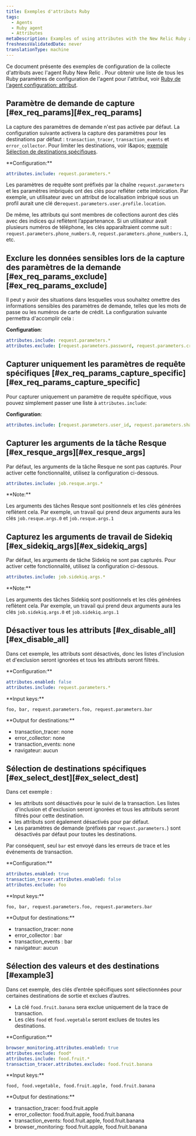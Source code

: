 ```yaml
---
title: Exemples d'attributs Ruby
tags:
  - Agents
  - Ruby agent
  - Attributes
metaDescription: Examples of using attributes with the New Relic Ruby agent.
freshnessValidatedDate: never
translationType: machine
---
```


Ce document présente des exemples de configuration de la collecte d'attributs avec l'agent Ruby New Relic . Pour obtenir une liste de tous les Ruby paramètres de configuration de l'agent pour l'attribut, voir [Ruby de l'agent configuration: attribut](/docs/apm/agents/ruby-agent/configuration/ruby-agent-configuration/#attributes).

## Paramètre de demande de capture [#ex\_req\_params][#ex_req_params]

La capture des paramètres de demande n'est pas activée par défaut. La configuration suivante activera la capture des paramètres pour les destinations par défaut : `transaction_tracer`, `transaction_events` et `error_collector`. Pour limiter les destinations, voir l&amp;apos; [exemple Sélection de destinations spécifiques](#ex_select_dest).

<DNT>
  **Configuration:**
</DNT>

```yml
attributes.include: request.parameters.*
```

Les paramètres de requête sont préfixés par la chaîne `request.parameters` et les paramètres imbriqués ont des clés pour refléter cette imbrication. Par exemple, un utilisateur avec un attribut de localisation imbriqué sous un profil aurait une clé de`request.parameters.user.profile.location`.

De même, les attributs qui sont membres de collections auront des clés avec des indices qui reflètent l’appartenance. Si un utilisateur avait plusieurs numéros de téléphone, les clés apparaîtraient comme suit : `request.parameters.phone_numbers.0`, `request.parameters.phone_numbers.1`, etc.

## Exclure les données sensibles lors de la capture des paramètres de la demande [#ex\_req\_params\_exclude][#ex_req_params_exclude]

Il peut y avoir des situations dans lesquelles vous souhaitez omettre des informations sensibles des paramètres de demande, telles que les mots de passe ou les numéros de carte de crédit. La configuration suivante permettra d'accomplir cela :

<DNT>**Configuration**</DNT>:

```yml
attributes.include: request.parameters.*
attributes.exclude: [request.parameters.password, request.parameters.credit_card_no]
```

## Capturer uniquement les paramètres de requête spécifiques [#ex\_req\_params\_capture\_specific][#ex_req_params_capture_specific]

Pour capturer uniquement un paramètre de requête spécifique, vous pouvez simplement passer une liste à `attributes.include`:

<DNT>**Configuration**</DNT>:

```yml
attributes.include: [request.parameters.user_id, request.parameters.shard_id]
```

## Capturer les arguments de la tâche Resque [#ex\_resque\_args][#ex_resque_args]

Par défaut, les arguments de la tâche Resque ne sont pas capturés. Pour activer cette fonctionnalité, utilisez la configuration ci-dessous.

```yml
attributes.include: job.resque.args.*
```

<DNT>
  **Note:**
</DNT>

Les arguments des tâches Resque sont positionnels et les clés générées reflètent cela. Par exemple, un travail qui prend deux arguments aura les clés `job.resque.args.0` et `job.resque.args.1`

## Capturez les arguments de travail de Sidekiq [#ex\_sidekiq\_args][#ex_sidekiq_args]

Par défaut, les arguments de tâche Sidekiq ne sont pas capturés. Pour activer cette fonctionnalité, utilisez la configuration ci-dessous.

```yml
attributes.include: job.sidekiq.args.*
```

<DNT>
  **Note:**
</DNT>

Les arguments des tâches Sidekiq sont positionnels et les clés générées reflètent cela. Par exemple, un travail qui prend deux arguments aura les clés `job.sidekiq.args.0` et `job.sidekiq.args.1`

## Désactiver tous les attributs [#ex\_disable\_all][#ex_disable_all]

Dans cet exemple, les attributs sont désactivés, donc les listes d'inclusion et d'exclusion seront ignorées et tous les attributs seront filtrés.

<DNT>
  **Configuration:**
</DNT>

```yml
attributes.enabled: false
attributes.include: request.parameters.*
```

<DNT>
  **Input keys:**
</DNT>

```
foo, bar, request.parameters.foo, request.parameters.bar
```

<DNT>
  **Output for destinations:**
</DNT>

* transaction\_tracer: none
* error\_collector: none
* transaction\_events: none
* navigateur: aucun

## Sélection de destinations spécifiques [#ex\_select\_dest][#ex_select_dest]

Dans cet exemple :

* les attributs sont désactivés pour le suivi de la transaction. Les listes d'inclusion et d'exclusion seront ignorées et tous les attributs seront filtrés pour cette destination.
* les attributs sont également désactivés pour <InlinePopover type="browser" />par défaut.
* Les paramètres de demande (préfixés par `request.parameters.`) sont désactivés par défaut pour toutes les destinations.

Par conséquent, seul `bar` est envoyé dans les erreurs de trace et les événements de transaction.

<DNT>
  **Configuration:**
</DNT>

```yml
attributes.enabled: true
transaction_tracer.attributes.enabled: false
attributes.exclude: foo
```

<DNT>
  **Input keys:**
</DNT>

```
foo, bar, request.parameters.foo, request.parameters.bar
```

<DNT>
  **Output for destinations:**
</DNT>

* transaction\_tracer: none
* error\_collector : bar
* transaction\_events : bar
* navigateur: aucun

## Sélection des valeurs et des destinations [#example3]

Dans cet exemple, des clés d’entrée spécifiques sont sélectionnées pour certaines destinations de sortie et exclues d’autres.

* La clé `food.fruit.banana` sera exclue uniquement de la trace de transaction.
* Les clés `food` et `food.vegetable` seront exclues de toutes les destinations.

<DNT>
  **Configuration:**
</DNT>

```yml
browser_monitoring.attributes.enabled: true
attributes.exclude: food*
attributes.include: food.fruit.*
transaction_tracer.attributes.exclude: food.fruit.banana
```

<DNT>
  **Input keys:**
</DNT>

```
food, food.vegetable, food.fruit.apple, food.fruit.banana
```

<DNT>
  **Output for destinations:**
</DNT>

* transaction\_tracer: food.fruit.apple
* error\_collector: food.fruit.apple, food.fruit.banana
* transaction\_events: food.fruit.apple, food.fruit.banana
* browser\_monitoring: food.fruit.apple, food.fruit.banana